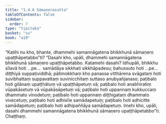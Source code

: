 ```yaml
---
title: "1.4.6 Sāmaṇerasutta"
tableOfContents: false
sidebar:
  order: 7
type: "tipitaka"
basket: "su"
book: "a10"
---
```



<DynamicBreadcrumb />

<Division number="36" book="a10">

<Paragraph number="278" book="a10">
“Katihi nu kho, bhante, dhammehi samannāgatena bhikkhunā sāmaṇero upaṭṭhāpetabbo”ti? “Dasahi kho, upāli, dhammehi samannāgatena bhikkhunā sāmaṇero upaṭṭhāpetabbo. Katamehi dasahi? Idhupāli, bhikkhu sīlavā hoti …pe…  samādāya sikkhati sikkhāpadesu; bahussuto hoti …pe…  diṭṭhiyā suppaṭividdhā; pātimokkhaṃ kho panassa vitthārena svāgataṃ hoti suvibhattaṃ suppavattaṃ suvinicchitaṃ suttaso anubyañjanaso; paṭibalo hoti gilānaṃ upaṭṭhātuṃ vā upaṭṭhāpetuṃ vā; paṭibalo hoti anabhiratiṃ vūpakāsetuṃ vā vūpakāsāpetuṃ vā; paṭibalo hoti uppannaṃ kukkuccaṃ dhammato vinodetuṃ; paṭibalo hoti uppannaṃ diṭṭhigataṃ dhammato vivecetuṃ; paṭibalo hoti adhisīle samādapetuṃ; paṭibalo hoti adhicitte samādapetuṃ; paṭibalo hoti adhipaññāya samādapetuṃ. Imehi kho, upāli, dasahi dhammehi samannāgatena bhikkhunā sāmaṇero upaṭṭhāpetabbo”ti.

</Paragraph>
</Division>

<Paragraph number="279" type="center" book="a10">
Chaṭṭhaṃ.
</Paragraph>